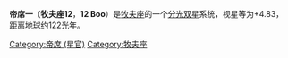 {{Starbox begin
| name = 12 Boo
}}
{{Starbox observe
| epoch = [[J2000.0|J2000.0]]
| constell = [[牧夫座|牧夫座]]
| 星官 = [[:Category:帝席_(星官)|帝席]] （[[氐宿|氐宿]]）
| ra = {{RA| +14| 10| 23.95}}
| dec = {{DEC| 25| 5| 30.56}}
| appmag_v = 4.83
}}
{{Starbox character
| class =  F8V
| b-v =  +0.54
| u-b =  +0.07
| variable = 
}}
{{Starbox astrometry
| radial_v =  10.8
| prop_mo_ra = -23.43
| prop_mo_dec = -59.79
| parallax = 26.72
| p_error = 0.21
| absmag_v = 1.96
}}
{{Starbox catalog
| names = 牧夫座d，[[SAO星表|SAO]] 83203，[[HD星表|HD]] 123999 ，[[HR星表|HR]] 5304，[[依巴谷星表|HIP]] 69226
}}
{{Starbox reference |Simbad=12+Boo }}
{{Starbox end}}

'''帝席一'''（'''牧夫座12'''，'''12 Boo'''）是[[牧夫座|牧夫座]]的一个[[分光双星|分光双星]]系统，视星等为+4.83，距离地球约122[[光年|光年]]。

{{牧夫座恒星}}
{{星官|帝席|3|1}}
[[Category:帝席_(星官)|Category:帝席 (星官)]]
[[Category:牧夫座|Category:牧夫座]]